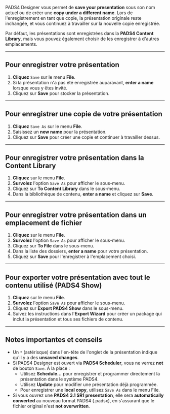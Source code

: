 PADS4 Designer vous permet de **save your presentation** sous son nom actuel ou de créer une **copy under a different name**. Lors de l'enregistrement en tant que copie, la présentation originale reste inchangée, et vous continuez à travailler sur la nouvelle copie enregistrée.

Par défaut, les présentations sont enregistrées dans la **PADS4 Content Library**, mais vous pouvez également choisir de les enregistrer à d'autres emplacements.

***

## **Pour enregistrer votre présentation**

1. **Cliquez** `Save` sur le menu **File**.
2. Si la présentation n'a pas été enregistrée auparavant, **enter a name** lorsque vous y êtes invité.
3. Cliquez sur **Save** pour stocker la présentation.

***

## **Pour enregistrer une copie de votre présentation**

1. **Cliquez** `Save As` sur le menu **File**.
2. Saisissez un **new name** pour la présentation.
3. Cliquez sur **Save** pour créer une copie et continuer à travailler dessus.

***

## **Pour enregistrer votre présentation dans la Content Library**

1. **Cliquez** sur le menu **File**.
2. **Survolez** l'option `Save As` pour afficher le sous-menu.
3. Cliquez sur **To Content Library** dans le sous-menu.
4. Dans la bibliothèque de contenu, **enter a name** et cliquez sur **Save**.

***

## **Pour enregistrer votre présentation dans un emplacement de fichier**

1. **Cliquez** sur le menu **File**.
2. **Survolez** l'option `Save As` pour afficher le sous-menu.
3. Cliquez sur **To File** dans le sous-menu.
4. Dans la liste des dossiers, **enter a name** pour votre présentation.
5. Cliquez sur **Save** pour l'enregistrer à l'emplacement choisi.

***

## **Pour exporter votre présentation avec tout le contenu utilisé (PADS4 Show)**

1. **Cliquez** sur le menu **File**.
2. **Survolez** l'option `Save As` pour afficher le sous-menu.
3. Cliquez sur **Export PADS4 Show** dans le sous-menu.
4. Suivez les instructions dans l'**Export Wizard** pour créer un package qui inclut la présentation et tous ses fichiers de contenu.

***

## **Notes importantes et conseils**

* Un `*` (astérisque) dans l'en-tête de l'onglet de la présentation indique qu'il y a des **unsaved changes**.
* Si PADS4 Designer est ouvert via **PADS4 Scheduler**, vous ne verrez **not** de bouton `Save`. À la place :
  * Utilisez **Schedule...** pour enregistrer et programmer directement la présentation dans le système PADS4.
  * Utilisez **Update** pour modifier une présentation déjà programmée.
  * Pour enregistrer une **local copy**, utilisez `Save As` dans le menu File.
* Si vous ouvrez une **PADS4 3.1 SR1 presentation**, elle sera **automatically converted** au nouveau format PADS4 (.padsx), en s'assurant que le fichier original n'est **not overwritten**.
